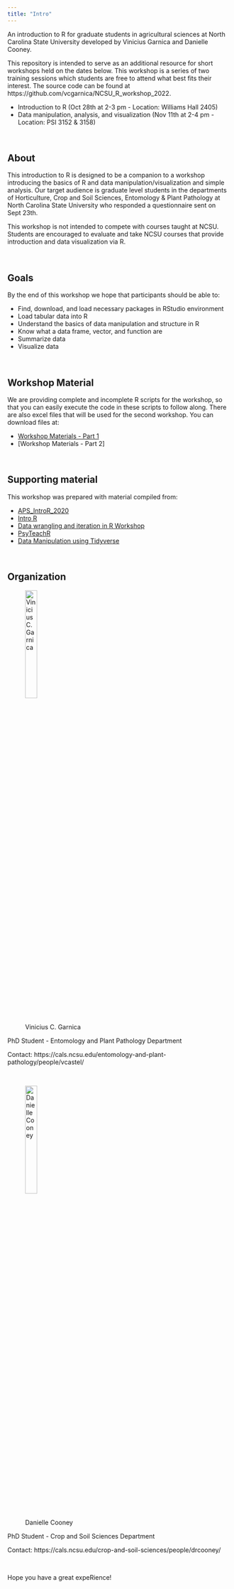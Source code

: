 ```yaml
---
title: "Intro"
---
```


An introduction to R for graduate students in agricultural sciences at North Carolina State University developed by Vinicius Garnica and Danielle Cooney. 

This repository is intended to serve as an additional resource for short workshops held on the dates below. This workshop is a series of two training sessions which students are free to attend what best fits their interest. The source code can be found at https://github.com/vcgarnica/NCSU_R_workshop_2022. 


* Introduction to R (Oct 28th at 2-3 pm - Location: Williams Hall 2405)
* Data manipulation, analysis, and visualization (Nov 11th at 2-4 pm - Location: PSI 3152 & 3158)


<p>&nbsp;</p>

About 
------------

This introduction to R is designed to be a companion to a workshop introducing the basics of R and data manipulation/visualization and simple analysis. Our target audience is graduate level students in the departments of Horticulture, Crop and Soil Sciences, Entomology & Plant Pathology at North Carolina State University who responded a questionnaire sent on Sept 23th.

This workshop is not intended to compete with courses taught at NCSU. Students are encouraged to evaluate and take NCSU courses that provide introduction and data visualization via R. 


<p>&nbsp;</p>

Goals
------------

By the end of this workshop we hope that participants should be able to:

* Find, download, and load necessary packages in RStudio environment
* Load tabular data into R
* Understand the basics of data manipulation and structure in R
* Know what a data frame, vector, and function are
* Summarize data
* Visualize data


<p>&nbsp;</p>


Workshop Material
------------------

We are providing complete and incomplete R scripts for the workshop, so that you can easily execute the code in these scripts to follow along. There are also excel files that will be used for the second workshop. You can download files at:

* [Workshop Materials - Part 1]
* [Workshop Materials - Part 2]

<p>&nbsp;</p>


Supporting material
--------------------
This workshop was prepared with material compiled from:

* [APS_IntroR_2020]
* [Intro R]
* [Data wrangling and iteration in R Workshop]
* [PsyTeachR]
* [Data Manipulation using Tidyverse]


<p>&nbsp;</p>



Organization
--------------------

![Vinicius C. Garnica](https://media-exp1.licdn.com/dms/image/C5603AQHrEgMmpyYgYQ/profile-displayphoto-shrink_200_200/0/1664213123424?e=1672272000&v=beta&t=K3nmzz2XvGeFqO92VRKoTJaIv4jHSd1Cz4se2l4smS0){width=25%} 

PhD Student - Entomology and Plant Pathology Department

Contact: https://cals.ncsu.edu/entomology-and-plant-pathology/people/vcastel/

<p>&nbsp;</p>



![Danielle Cooney](https://media-exp1.licdn.com/dms/image/C4E03AQHPjfXb7jmQ4Q/profile-displayphoto-shrink_400_400/0/1516855443888?e=1668643200&v=beta&t=db_ccwY9qbcjPJd6b2E8EUlGsKpIe5uNys__5lZhrCE){width=25%}


PhD Student - Crop and Soil Sciences Department

Contact: https://cals.ncsu.edu/crop-and-soil-sciences/people/drcooney/

<p>&nbsp;</p>


Hope you have a great expeRience!

[Workshop Materials - Part 1]: https://github.com/vcgarnica/NCSU_R_workshop_2022/blob/main/files/Part1.rar?raw=true
[Intro R]: https://intro2r.com/
[APS_IntroR_2020]: https://github.com/everhartlab/APS_IntroR_2020 
[Data wrangling and iteration in R Workshop]: https://github.com/leombastos/2021_rworkshop_wrangling
[PsyTeachR]: https://psyteachr.github.io/
[Data Manipulation using Tidyverse]: https://shelkariuki.netlify.app/post/passa/